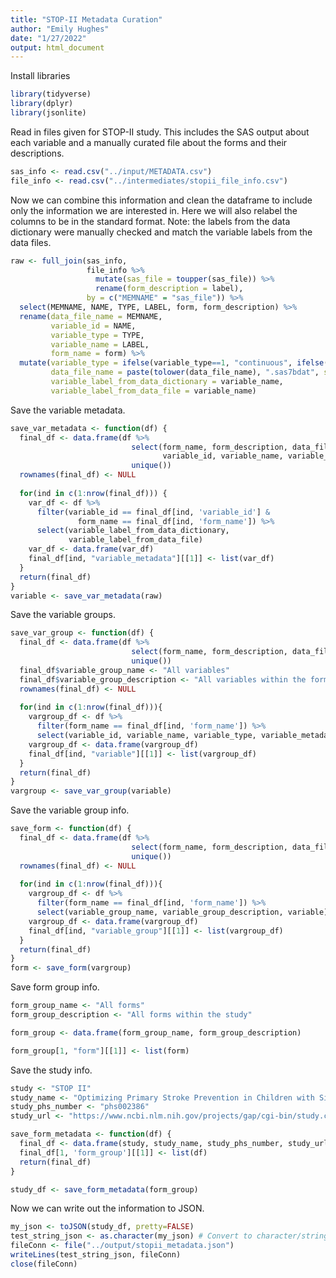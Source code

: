 ```yaml
---
title: "STOP-II Metadata Curation"
author: "Emily Hughes"
date: "1/27/2022"
output: html_document
---
```


Install libraries
```r
library(tidyverse)
library(dplyr)
library(jsonlite)
```

Read in files given for STOP-II study. This includes the SAS output about each variable and a manually curated file about the forms and their descriptions.
```r
sas_info <- read.csv("../input/METADATA.csv")
file_info <- read.csv("../intermediates/stopii_file_info.csv")
```

Now we can combine this information and clean the dataframe to include only the information we are interested in. Here we will also relabel the columns to be in the standard format.
Note: the labels from the data dictionary were manually checked and match the variable labels from the data files.
```r
raw <- full_join(sas_info, 
                 file_info %>%
                   mutate(sas_file = toupper(sas_file)) %>%
                   rename(form_description = label),
                 by = c("MEMNAME" = "sas_file")) %>%
  select(MEMNAME, NAME, TYPE, LABEL, form, form_description) %>% 
  rename(data_file_name = MEMNAME,
         variable_id = NAME,
         variable_type = TYPE,
         variable_name = LABEL,
         form_name = form) %>%
  mutate(variable_type = ifelse(variable_type==1, "continuous", ifelse(variable_type==2, "categorical", "unknown")),
         data_file_name = paste(tolower(data_file_name), ".sas7bdat", sep=''),
         variable_label_from_data_dictionary = variable_name,
         variable_label_from_data_file = variable_name)
```

Save the variable metadata.
```r
save_var_metadata <- function(df) {
  final_df <- data.frame(df %>%
                           select(form_name, form_description, data_file_name,
                                  variable_id, variable_name, variable_type) %>%
                           unique())
  rownames(final_df) <- NULL
  
  for(ind in c(1:nrow(final_df))) {
    var_df <- df %>%
      filter(variable_id == final_df[ind, 'variable_id'] &
               form_name == final_df[ind, 'form_name']) %>%
      select(variable_label_from_data_dictionary,
             variable_label_from_data_file)
    var_df <- data.frame(var_df)
    final_df[ind, "variable_metadata"][[1]] <- list(var_df)
  }
  return(final_df)
}
variable <- save_var_metadata(raw)
```

Save the variable groups.
```r
save_var_group <- function(df) {
  final_df <- data.frame(df %>% 
                           select(form_name, form_description, data_file_name) %>%
                           unique())
  final_df$variable_group_name <- "All variables"
  final_df$variable_group_description <- "All variables within the form"
  rownames(final_df) <- NULL
  
  for(ind in c(1:nrow(final_df))){
    vargroup_df <- df %>%
      filter(form_name == final_df[ind, 'form_name']) %>%
      select(variable_id, variable_name, variable_type, variable_metadata)
    vargroup_df <- data.frame(vargroup_df)
    final_df[ind, "variable"][[1]] <- list(vargroup_df)
  }
  return(final_df)
}
vargroup <- save_var_group(variable)
```

Save the variable group info.
```r
save_form <- function(df) {
  final_df <- data.frame(df %>% 
                           select(form_name, form_description, data_file_name) %>%
                           unique())
  rownames(final_df) <- NULL
  
  for(ind in c(1:nrow(final_df))){
    vargroup_df <- df %>%
      filter(form_name == final_df[ind, 'form_name']) %>%
      select(variable_group_name, variable_group_description, variable)
    vargroup_df <- data.frame(vargroup_df)
    final_df[ind, "variable_group"][[1]] <- list(vargroup_df)
  }
  return(final_df)
}
form <- save_form(vargroup)
```

Save form group info.
```r
form_group_name <- "All forms"
form_group_description <- "All forms within the study"

form_group <- data.frame(form_group_name, form_group_description)

form_group[1, "form"][[1]] <- list(form)
```

Save the study info.
```r
study <- "STOP II"
study_name <- "Optimizing Primary Stroke Prevention in Children with Sickle Cell Anemia (STOP II)"
study_phs_number <- "phs002386"
study_url <- "https://www.ncbi.nlm.nih.gov/projects/gap/cgi-bin/study.cgi?study_id=phs002386.v1.p1"

save_form_metadata <- function(df) {
  final_df <- data.frame(study, study_name, study_phs_number, study_url)
  final_df[1, 'form_group'][[1]] <- list(df)
  return(final_df)
}

study_df <- save_form_metadata(form_group)
```


Now we can  write out the information to JSON.
```r
my_json <- toJSON(study_df, pretty=FALSE)
test_string_json <- as.character(my_json) # Convert to character/string
fileConn <- file("../output/stopii_metadata.json")
writeLines(test_string_json, fileConn)
close(fileConn)
```
